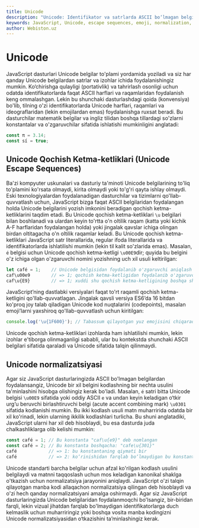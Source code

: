 ```yaml
---
title: Unicode
description: "Unicode: Identifikator va satrlarda ASCII bo‘lmagan belgilar, Unicode escape’lar ('\\uXXXX', '\\u{...}'), emojilarni qo‘llash va normalizatsiya masalalari."
keywords: JavaScript, Unicode, escape sequences, emoji, normalization, identifiers, strings
author: Webiston.uz
---
```


# Unicode

JavaScript dasturlari Unicode belgilar to'plami yordamida yoziladi va siz har qanday Unicode belgilardan satrlar va izohlar ichida foydalanishingiz mumkin. Ko‘chirishga qulayligi (portativlik) va tahrirlash osonligi uchun odatda identifikatorlarda faqat ASCII harflari va raqamlaridan foydalanish keng ommalashgan. Lekin bu shunchaki dasturlashdagi qoida (konvensiya) bo'lib, tilning o'zi identifikatorlarda Unicode harflari, raqamlari va ideograflaridan (lekin emojilardan emas) foydalanishga ruxsat beradi. Bu dasturchilar matematik belgilar va ingliz tilidan boshqa tillardagi so'zlarni konstantalar va o'zgaruvchilar sifatida ishlatishi mumkinligini anglatadi:

```js
const π = 3.14;
const sí = true;
```

## Unicode Qochish Ketma-ketliklari (Unicode Escape Sequences)

Ba'zi kompyuter uskunalari va dasturiy ta'minoti Unicode belgilarining to'liq to'plamini ko'rsata olmaydi, kirita olmaydi yoki to'g'ri qayta ishlay olmaydi. Eski texnologiyalardan foydalanadigan dasturchilar va tizimlarni qo'llab-quvvatlash uchun, JavaScript bizga faqat ASCII belgilaridan foydalangan holda Unicode belgilarini yozish imkonini beradigan qochish ketma-ketliklarini taqdim etadi. Bu Unicode qochish ketma-ketliklari `\u` belgilari bilan boshlanadi va ulardan keyin to'rtta o'n oltilik raqam (katta yoki kichik A-F harflaridan foydalangan holda) yoki jingalak qavslar ichiga olingan birdan oltitagacha o'n oltilik raqamlar keladi. Bu Unicode qochish ketma-ketliklari JavaScript satr literallarida, regular ifoda literallarida va identifikatorlarda ishlatilishi mumkin (lekin til kalit so'zlarida emas). Masalan, `é` belgisi uchun Unicode qochish ketma-ketligi `\u00E9`dir; quyida bu belgini o'z ichiga olgan o'zgaruvchi nomini yozishning uch xil usuli keltirilgan:

```js
let café = 1;    // Unicode belgisidan foydalanib o'zgaruvchi aniqlash
caf\u00e9        // => 1; qochish ketma-ketligidan foydalanib o'zgaruvchiga murojaat qilish
caf\u{E9}        // => 1; xuddi shu qochish ketma-ketligining boshqa shakli
```

JavaScript’ning dastlabki versiyalari faqat to'rt raqamli qochish ketma-ketligini qo'llab-quvvatlagan. Jingalak qavsli versiya ES6’da 16 bitdan ko'proq joy talab qiladigan Unicode kod nuqtalarini (codepoints), masalan emoji’larni yaxshiroq qo'llab-quvvatlash uchun kiritilgan:

```js copy
console.log('\u{1F600}'); // Tabassum qilayotgan yuz emojisini chiqaradi
```

Unicode qochish ketma-ketliklari izohlarda ham ishlatilishi mumkin, lekin izohlar e'tiborga olinmaganligi sababli, ular bu kontekstda shunchaki ASCII belgilari sifatida qaraladi va Unicode sifatida talqin qilinmaydi.

## Unicode normalizatsiyasi

Agar siz JavaScript dasturlaringizda ASCII bo'lmagan belgilardan foydalansangiz, Unicode bir xil belgini kodlashning bir nechta usulini ta'minlashini hisobga olishingiz kerak bo'ladi. Masalan, `é` satri bitta Unicode belgisi `\u00E9` sifatida yoki oddiy ASCII `e` va undan keyin keladigan o‘tkir urg‘u beruvchi birlashtiruvchi belgi (acute accent combining mark) `\u0301` sifatida kodlanishi mumkin. Bu ikki kodlash usuli matn muharririda odatda bir xil ko'rinadi, lekin ularning ikkilik kodlashlari turlicha. Bu shuni anglatadiki, JavaScript ularni har xil deb hisoblaydi, bu esa dasturda juda chalkashliklarga olib kelishi mumkin:

```js
const café = 1; // Bu konstanta "caf\u{e9}" deb nomlangan
const café = 2; // Bu konstanta boshqacha: "cafe\u{301}"
café            // => 1: bu konstantaning qiymati bir
café            // => 2: ko‘rinishidan farqlab bo‘lmaydigan bu konstantaning qiymati esa boshqacha
```

Unicode standarti barcha belgilar uchun afzal ko'rilgan kodlash usulini belgilaydi va matnni taqqoslash uchun mos keladigan kanonikal shaklga o'tkazish uchun normalizatsiya jarayonini aniqlaydi. JavaScript o'zi talqin qilayotgan manba kodi allaqachon normalizatsiya qilingan deb hisoblaydi va o'zi hech qanday normalizatsiyani amalga oshirmaydi. Agar siz JavaScript dasturlaringizda Unicode belgilaridan foydalanmoqchi bo'lsangiz, bir-biridan farqli, lekin vizual jihatdan farqlab bo'lmaydigan identifikatorlarga duch kelmaslik uchun muharriringiz yoki boshqa vosita manba kodingizni Unicode normalizatsiyasidan o‘tkazishini ta’minlashingiz kerak.
